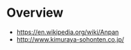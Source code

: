 = Overview =
* [[wiki|https://en.wikipedia.org/wiki/Anpan]]
* [[긴자 木村屋 (기무라야)|http://www.kimuraya-sohonten.co.jp/]]